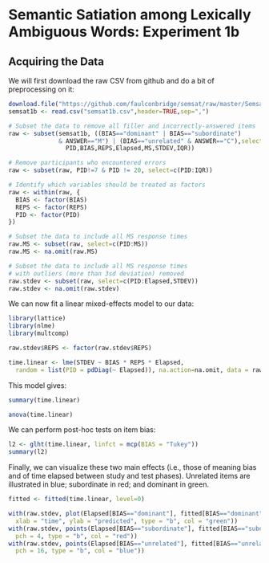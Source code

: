 Semantic Satiation among Lexically Ambiguous Words: Experiment 1b
=================================================================

Acquiring the Data
------------------

We will first download the raw CSV from github and do a bit of preprocessing on it:

```r
download.file("https://github.com/faulconbridge/semsat/raw/master/Semsat1b/Semsat1b_compiled.csv", "semsat1b.csv", "wget", extra="--no-check-certificate")
semsat1b <- read.csv("semsat1b.csv",header=TRUE,sep=",")

# Subset the data to remove all filler and incorrectly-answered items
raw <- subset(semsat1b, ((BIAS=="dominant" | BIAS=="subordinate")
              & ANSWER=="M") | (BIAS=="unrelated" & ANSWER=="C"),select=c(
                PID,BIAS,REPS,Elapsed,MS,STDEV,IQR))

# Remove participants who encountered errors
raw <- subset(raw, PID!=7 & PID != 20, select=c(PID:IQR))

# Identify which variables should be treated as factors
raw <- within(raw, {
  BIAS <- factor(BIAS)
  REPS <- factor(REPS)
  PID <- factor(PID)
})

# Subset the data to include all MS response times
raw.MS <- subset(raw, select=c(PID:MS))
raw.MS <- na.omit(raw.MS)

# Subset the data to include all MS response times
# with outliers (more than 3sd deviation) removed
raw.stdev <- subset(raw, select=c(PID:Elapsed,STDEV))
raw.stdev <- na.omit(raw.stdev)
```

We can now fit a linear mixed-effects model to our data:
```r
library(lattice)
library(nlme)
library(multcomp)
```
```r
raw.stdev$REPS <- factor(raw.stdev$REPS)

time.linear <- lme(STDEV ~ BIAS * REPS * Elapsed,
  random = list(PID = pdDiag(~ Elapsed)), na.action=na.omit, data = raw.stdev)
```
This model gives:
```r
summary(time.linear)
```
```r
anova(time.linear)
```

We can perform post-hoc tests on item bias:
```r
l2 <- glht(time.linear, linfct = mcp(BIAS = "Tukey"))
summary(l2)
```

Finally, we can visualize these two main effects (i.e., those of meaning bias and of time elapsed between study and test phases). Unrelated items are illustrated in blue; subordinate in red; and dominant in green.

```r
fitted <- fitted(time.linear, level=0)

with(raw.stdev, plot(Elapsed[BIAS=="dominant"], fitted[BIAS=="dominant"], ylim = c(500, 2000),
  xlab = "time", ylab = "predicted", type = "b", col = "green"))
with(raw.stdev, points(Elapsed[BIAS=="subordinate"], fitted[BIAS=="subordinate"],
  pch = 4, type = "b", col = "red"))
with(raw.stdev, points(Elapsed[BIAS=="unrelated"], fitted[BIAS=="unrelated"],
  pch = 16, type = "b", col = "blue"))
```